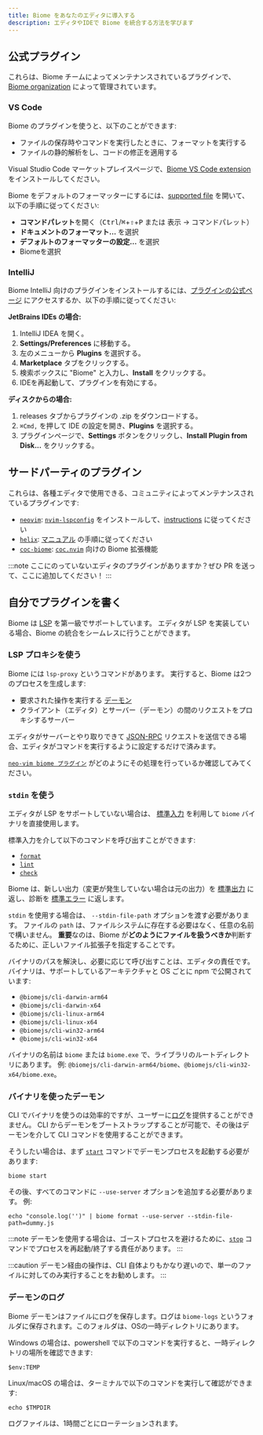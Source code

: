 ```yaml
---
title: Biome をあなたのエディタに導入する
description: エディタやIDEで Biome を統合する方法を学びます
---
```


## 公式プラグイン

これらは、Biome チームによってメンテナンスされているプラグインで、 [Biome organization](https://github.com/biomejs) によって管理されています。

### VS Code

Biome のプラグインを使うと、以下のことができます:

* ファイルの保存時やコマンドを実行したときに、フォーマットを実行する
* ファイルの静的解析をし、コードの修正を適用する


Visual Studio Code マーケットプレイスページで、[Biome VS Code extension](https://marketplace.visualstudio.com/items?itemName=biomejs.biome) をインストールしてください。

Biome をデフォルトのフォーマッターにするには、[supported file](/ja/internals/language-support/) を開いて、以下の手順に従ってください:

- **コマンドパレット**を開く（<kbd>Ctrl</kbd>/<kbd title="Cmd">⌘</kbd>+<kbd title="Shift">⇧</kbd>+<kbd>P</kbd> または 表示 → コマンドパレット）
- **ドキュメントのフォーマット...** を選択
- **デフォルトのフォーマッターの設定...** を選択
- Biomeを選択

### IntelliJ

Biome IntelliJ 向けのプラグインをインストールするには、[プラグインの公式ページ](https://plugins.jetbrains.com/plugin/22761-biome) にアクセスするか、以下の手順に従ってください:

**JetBrains IDEs の場合:**

1. IntelliJ IDEA を開く。
2. **Settings/Preferences** に移動する。
3. 左のメニューから **Plugins** を選択する。
4. **Marketplace** タブをクリックする。
5. 検索ボックスに "Biome" と入力し、**Install** をクリックする。
6. IDEを再起動して、プラグインを有効にする。

**ディスクからの場合:**

1. releases タブからプラグインの .zip をダウンロードする。
2. `⌘Сmd,` を押して IDE の設定を開き、**Plugins** を選択する。
3. プラグインページで、**Settings** ボタンをクリックし、**Install Plugin from Disk...** をクリックする。

## サードパーティのプラグイン

これらは、各種エディタで使用できる、コミュニティによってメンテナンスされているプラグインです:
- [`neovim`](https://neovim.io/): [`nvim-lspconfig`](https://github.com/neovim/nvim-lspconfig/) をインストールして、[instructions](https://github.com/neovim/nvim-lspconfig/blob/master/doc/server_configurations.md#biome) に従ってください
- [`helix`](https://helix-editor.com/): [マニュアル](https://github.com/biomejs/biome/blob/main/editors/helix/manual.md) の手順に従ってください
- [`coc-biome`](https://github.com/fannheyward/coc-biome): [`coc.nvim`](https://github.com/neoclide/coc.nvim) 向けの Biome 拡張機能

:::note
ここにのっていないエディタのプラグインがありますか？ぜひ PR を送って、ここに追加してください！
:::

## 自分でプラグインを書く

Biome は [LSP](https://microsoft.github.io/language-server-protocol/) を第一級でサポートしています。
エディタが LSP を実装している場合、Biome の統合をシームレスに行うことができます。

### LSP プロキシを使う

Biome には `lsp-proxy` というコマンドがあります。 実行すると、Biome は2つのプロセスを生成します:
- 要求された操作を実行する [デーモン](/ja/internals/architecture#デーモン-wip)
- クライアント（エディタ）とサーバー（デーモン）の間のリクエストをプロキシするサーバー

エディタがサーバーとやり取りできて [JSON-RPC](https://www.jsonrpc.org/) リクエストを送信できる場合、エディタがコマンドを実行するように設定するだけで済みます。

[`neo-vim biome プラグイン`](https://github.com/neovim/nvim-lspconfig/blob/master/lua/lspconfig/server_configurations/biome.lua) がどのようにその処理を行っているか確認してみてください。


### `stdin` を使う

エディタが LSP をサポートしていない場合は、 [標準入力](https://ja.wikipedia.org/wiki/%E6%A8%99%E6%BA%96%E3%82%B9%E3%83%88%E3%83%AA%E3%83%BC%E3%83%A0#%E6%A8%99%E6%BA%96%E5%85%A5%E5%8A%9B_(stdin)) を利用して `biome` バイナリを直接使用します。

標準入力を介して以下のコマンドを呼び出すことができます:
- [`format`](/reference/cli/#biome-format)
- [`lint`](/reference/cli/#biome-lint)
- [`check`](/reference/cli/#biome-check)

Biome は、新しい出力（変更が発生していない場合は元の出力）を [標準出力](https://ja.wikipedia.org/wiki/%E6%A8%99%E6%BA%96%E3%82%B9%E3%83%88%E3%83%AA%E3%83%BC%E3%83%A0#%E6%A8%99%E6%BA%96%E5%87%BA%E5%8A%9B_(stdout)) に返し、診断を [標準エラー](https://ja.wikipedia.org/wiki/%E6%A8%99%E6%BA%96%E3%82%B9%E3%83%88%E3%83%AA%E3%83%BC%E3%83%A0#%E6%A8%99%E6%BA%96%E3%82%A8%E3%83%A9%E3%83%BC%E5%87%BA%E5%8A%9B_(stderr)) に返します。

`stdin` を使用する場合は、 `--stdin-file-path` オプションを渡す必要があります。
ファイルの `path` は、ファイルシステムに存在する必要はなく、任意の名前で構いません。 
**重要**なのは、Biome が**どのようにファイルを扱うべきか**判断するために、正しいファイル拡張子を指定することです。

バイナリのパスを解決し、必要に応じて呼び出すことは、エディタの責任です。
バイナリは、サポートしているアーキテクチャと OS ごとに npm で公開されています:


- `@biomejs/cli-darwin-arm64`
- `@biomejs/cli-darwin-x64`
- `@biomejs/cli-linux-arm64`
- `@biomejs/cli-linux-x64`
- `@biomejs/cli-win32-arm64`
- `@biomejs/cli-win32-x64`

バイナリの名前は `biome` または `biome.exe` で、ライブラリのルートディレクトリにあります。 例: `@biomejs/cli-darwin-arm64/biome`、`@biomejs/cli-win32-x64/biome.exe`。

### バイナリを使ったデーモン

CLI でバイナリを使うのは効率的ですが、ユーザーに[ログ](#デーモンのログ)を提供することができません。
CLI からデーモンをブートストラップすることが可能で、その後はデーモンを介して CLI コマンドを使用することができます。

そうしたい場合は、まず [`start`](/ja/reference/cli#biome-start) コマンドでデーモンプロセスを起動する必要があります:


```shell
biome start
```

その後、すべてのコマンドに `--use-server` オプションを追加する必要があります。 例:

```shell
echo "console.log('')" | biome format --use-server --stdin-file-path=dummy.js
```

:::note
デーモンを使用する場合は、ゴーストプロセスを避けるために、[`stop`](/ja/reference/cli#biome-stop) コマンドでプロセスを再起動/終了する責任があります。
:::

:::caution
デーモン経由の操作は、CLI 自体よりもかなり遅いので、単一のファイルに対してのみ実行することをお勧めします。
:::

### デーモンのログ

Biome デーモンはファイルにログを保存します。ログは `biome-logs` というフォルダに保存されます。このフォルダは、OSの一時ディレクトリにあります。

Windows の場合は、powershell で以下のコマンドを実行すると、一時ディレクトリの場所を確認できます:
```shell
$env:TEMP
```

Linux/macOS の場合は、ターミナルで以下のコマンドを実行して確認ができます:
```shell
echo $TMPDIR
```

ログファイルは、1時間ごとにローテーションされます。

